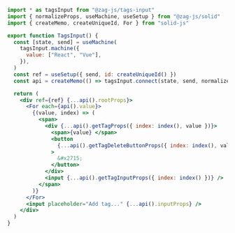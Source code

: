 ```jsx
import * as tagsInput from "@zag-js/tags-input"
import { normalizeProps, useMachine, useSetup } from "@zag-js/solid"
import { createMemo, createUniqueId, For } from "solid-js"

export function TagsInput() {
  const [state, send] = useMachine(
    tagsInput.machine({
      value: ["React", "Vue"],
    }),
  )
  const ref = useSetup({ send, id: createUniqueId() })
  const api = createMemo(() => tagsInput.connect(state, send, normalizeProps))

  return (
    <div ref={ref} {...api().rootProps}>
      <For each={api().value}>
        {(value, index) => (
          <span>
            <div {...api().getTagProps({ index: index(), value })}>
              <span>{value} </span>
              <button
                {...api().getTagDeleteButtonProps({ index: index(), value })}
              >
                &#x2715;
              </button>
            </div>
            <input {...api().getTagInputProps({ index: index() })} />
          </span>
        )}
      </For>
      <input placeholder="Add tag..." {...api().inputProps} />
    </div>
  )
}
```
